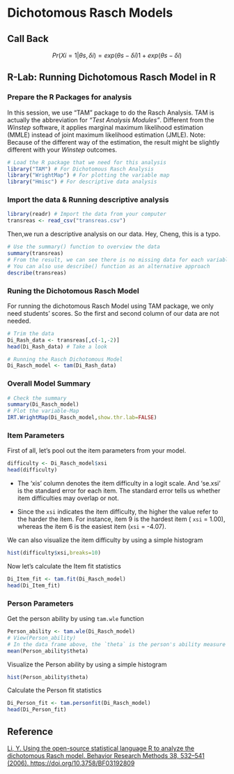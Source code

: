 # Dichotomous Rasch Models {#Dich_Rasch_model}

## Call Back
$$Pr(Xi=1|θs,δi)=exp(θs−δi)1+exp(θs−δi)$$

## R-Lab: Running Dichotomous Rasch Model in R

### Prepare the R Packages for analysis
In this session, we use "TAM" package to do the Rasch Analysis. TAM is actually the abbreviation for *"Test Analysis Modules"*. Different from the *Winstep* software, it applies marginal maximum likelihood estimation (MMLE) instead of joint maximum likelihood estimation (JMLE).
Note: Because of the different way of the estimation, the result might be slightly different with your *Winstep* outcomes.

```r
# Load the R package that we need for this analysis
library("TAM") # For Dichotomous Rasch Analysis
library("WrightMap") # For plotting the variable map
library("Hmisc") # For descriptive data analysis
```

### Import the data & Running descriptive analysis
```r
library(readr) # Import the data from your computer
transreas <- read_csv("transreas.csv")
```
Then,we run a descriptive analysis on our data. Hey, Cheng, this is a typo.
```r
# Use the summary() function to overview the data
summary(transreas)
# From the result, we can see there is no missing data for each variable. And we can also get a general idea on the range of the grades (from 2 to 6), Min, Max, Median for each task. 
# You can also use describe() function as an alternative approach
describe(transreas)
```

### Runing the Dichotomous Rasch Model
For running the dichotomous Rasch Model using TAM package, we only need students' scores. So the first and second column of our data are not needed. 
```r
# Trim the data
Di_Rash_data <- transreas[,c(-1,-2)]
head(Di_Rash_data) # Take a look
```

```r
# Running the Rasch Dichotomous Model
Di_Rasch_model <- tam(Di_Rash_data)
```

### Overall Model Summary

```r
# Check the summary
summary(Di_Rasch_model)
# Plot the variable-Map
IRT.WrightMap(Di_Rasch_model,show.thr.lab=FALSE)
```

### Item Parameters
First of all, let's pool out the item parameters from your model.
```r
difficulty <- Di_Rasch_model$xsi
head(difficulty) 
```

- The 'xis' column denotes the item difficulty in a logit scale. And 'se.xsi' is the standard error for each item. The standard error tells us whether item difficulties may overlap or not.

- Since the `xsi` indicates the item difficulty, the higher the value refer to the harder the item. For instance, item 9 is the hardest item ( `xsi` = 1.00), whereas the item 6 is the easiest item (`xsi` = -4.07).

We can also visualize the item difficulty by using a simple histogram
```r
hist(difficulty$xsi,breaks=10) 
```

Now let's calculate the Item fit statistics
```r
Di_Item_fit <- tam.fit(Di_Rasch_model) 
head(Di_Item_fit)
```

### Person Parameters
Get the person ability by using `tam.wle` function

```r
Person_ability <- tam.wle(Di_Rasch_model)
# View(Person_ability)
# In the data frame above, the `theta` is the person's ability measure in a logit scale.
mean(Person_ability$theta)
``` 

Visualize the Person ability by using a simple histogram
```r
hist(Person_ability$theta)
```


Calculate the Person fit statistics
```r
Di_Person_fit <- tam.personfit(Di_Rasch_model) 
head(Di_Person_fit)
```

## Reference

[Li, Y. Using the open-source statistical language R to analyze the dichotomous Rasch model. Behavior Research Methods 38, 532–541 (2006). https://doi.org/10.3758/BF03192809](https://link.springer.com/content/pdf/10.3758/BF03192809.pdf)


